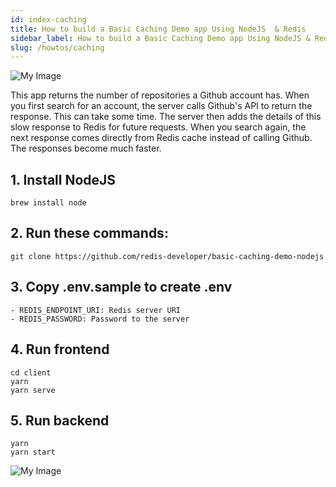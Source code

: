```yaml
---
id: index-caching
title: How to build a Basic Caching Demo app Using NodeJS  & Redis
sidebar_label: How to build a Basic Caching Demo app Using NodeJS & Redis
slug: /howtos/caching
---
```



![My Image](cachingapp.png)

This app returns the number of repositories a Github account has. When you first search for an account, the server calls Github's API to return the response. This can take some time. The server then adds the details of this slow response to Redis for future requests. When you search again, the next response comes directly from Redis cache instead of calling Github. The responses become much faster.


## 1. Install NodeJS

```
brew install node
```


## 2. Run these commands:

```
git clone https://github.com/redis-developer/basic-caching-demo-nodejs
```

## 3. Copy .env.sample to create .env


```
- REDIS_ENDPOINT_URI: Redis server URI
- REDIS_PASSWORD: Password to the server
```

## 4. Run frontend

```
cd client
yarn
yarn serve
```

## 5. Run backend

```
yarn
yarn start
```

![My Image](cachingdemo.png)
